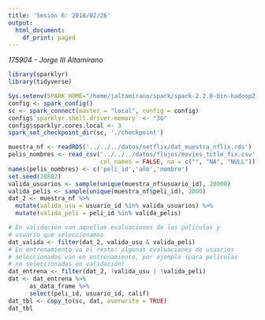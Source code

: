 ```yaml
---
title: 'Sesión 6: 2018/02/26'
output:
  html_document:
    df_print: paged
---
```


_175904 - Jorge III Altamirano_

```r
library(sparklyr)
library(tidyverse)
```

```r
Sys.setenv(SPARK_HOME="/home/jaltamirano/spark/spark-2.2.0-bin-hadoop2.7")
config <- spark_config()
sc <- spark_connect(master = "local", config = config)
config$`sparklyr.shell.driver-memory` <- "3G"
config$sparklyr.cores.local <- 3
spark_set_checkpoint_dir(sc, './checkpoint')
```

```r
muestra_nf <- readRDS('../../../datos/netflix/dat_muestra_nflix.rds')
pelis_nombres <- read_csv('../../../datos/flujos/movies_title_fix.csv', 
                          col_names = FALSE, na = c("", "NA", "NULL"))
names(pelis_nombres) <- c('peli_id','año','nombre')
set.seed(28882)
valida_usuarios <- sample(unique(muestra_nf$usuario_id), 20000)
valida_pelis <- sample(unique(muestra_nf$peli_id), 2000)
dat_2 <- muestra_nf %>%
  mutate(valida_usu = usuario_id %in% valida_usuarios) %>%
  mutate(valida_peli = peli_id %in% valida_pelis)

# En validación van aquellas evaluaciones de las películas y
# usuario que seleccionamos
dat_valida <- filter(dat_2, valida_usu & valida_peli)
# En entrenamiento va el resto: algunas evaluaciones de usuarios
# seleccionados van en entrenamiento, por ejemplo (para películas
# no seleccionadas en validación)
dat_entrena <- filter(dat_2, !valida_usu | !valida_peli)
dat <- dat_entrena %>% 
      as_data_frame %>% 
      select(peli_id, usuario_id, calif)
dat_tbl <- copy_to(sc, dat, overwrite = TRUE)
dat_tbl
```

